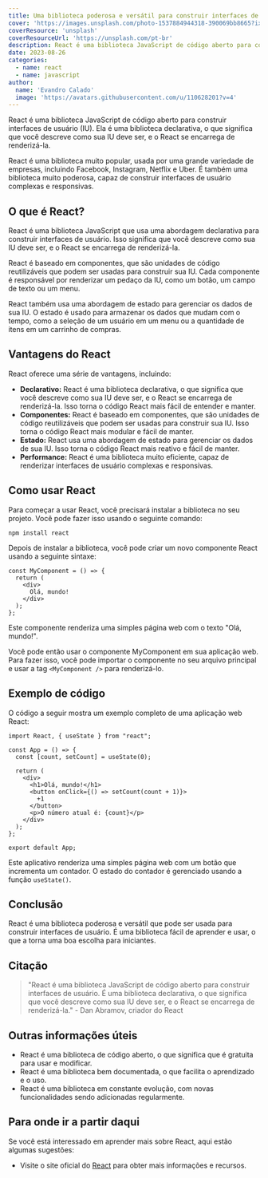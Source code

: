 ```yaml
---
title: Uma biblioteca poderosa e versátil para construir interfaces de usuário
cover: 'https://images.unsplash.com/photo-1537884944318-390069bb8665?ixlib=rb-4.0.3&ixid=M3wxMjA3fDB8MHxwaG90by1wYWdlfHx8fGVufDB8fHx8fA%3D%3D&auto=format&fit=crop&w=1170&q=80'
coverResource: 'unsplash'
coverResourceUrl: 'https://unsplash.com/pt-br'
description: React é uma biblioteca JavaScript de código aberto para construir interfaces de usuário (IU). Ela é uma biblioteca declarativa, o que significa que você descreve como sua IU deve ser, e o React se encarrega de renderizá-la.
date: 2023-08-26
categories:
  - name: react
  - name: javascript
author:
  name: 'Evandro Calado'
  image: 'https://avatars.githubusercontent.com/u/110628201?v=4'
---
```


React é uma biblioteca JavaScript de código aberto para construir interfaces de
usuário (IU). Ela é uma biblioteca declarativa, o que significa que você
descreve como sua IU deve ser, e o React se encarrega de renderizá-la.

React é uma biblioteca muito popular, usada por uma grande variedade de
empresas, incluindo Facebook, Instagram, Netflix e Uber. É também uma biblioteca
muito poderosa, capaz de construir interfaces de usuário complexas e
responsivas.

## **O que é React?**

React é uma biblioteca JavaScript que usa uma abordagem declarativa para
construir interfaces de usuário. Isso significa que você descreve como sua IU
deve ser, e o React se encarrega de renderizá-la.

React é baseado em componentes, que são unidades de código reutilizáveis que
podem ser usadas para construir sua IU. Cada componente é responsável por
renderizar um pedaço da IU, como um botão, um campo de texto ou um menu.

React também usa uma abordagem de estado para gerenciar os dados de sua IU. O
estado é usado para armazenar os dados que mudam com o tempo, como a seleção de
um usuário em um menu ou a quantidade de itens em um carrinho de compras.

## **Vantagens do React**

React oferece uma série de vantagens, incluindo:

- **Declarativo:** React é uma biblioteca declarativa, o que significa que você
  descreve como sua IU deve ser, e o React se encarrega de renderizá-la. Isso
  torna o código React mais fácil de entender e manter.
- **Componentes:** React é baseado em componentes, que são unidades de código
  reutilizáveis que podem ser usadas para construir sua IU. Isso torna o código
  React mais modular e fácil de manter.
- **Estado:** React usa uma abordagem de estado para gerenciar os dados de sua
  IU. Isso torna o código React mais reativo e fácil de manter.
- **Performance:** React é uma biblioteca muito eficiente, capaz de renderizar
  interfaces de usuário complexas e responsivas.

## **Como usar React**

Para começar a usar React, você precisará instalar a biblioteca no seu projeto.
Você pode fazer isso usando o seguinte comando:

```
npm install react
```

Depois de instalar a biblioteca, você pode criar um novo componente React usando
a seguinte sintaxe:

```tsx
const MyComponent = () => {
  return (
    <div>
      Olá, mundo!
    </div>
  );
};
```

Este componente renderiza uma simples página web com o texto "Olá, mundo!".

Você pode então usar o componente MyComponent em sua aplicação web. Para fazer
isso, você pode importar o componente no seu arquivo principal e usar a tag
`<MyComponent />` para renderizá-lo.

## **Exemplo de código**

O código a seguir mostra um exemplo completo de uma aplicação web React:

```tsx
import React, { useState } from "react";

const App = () => {
  const [count, setCount] = useState(0);

  return (
    <div>
      <h1>Olá, mundo!</h1>
      <button onClick={() => setCount(count + 1)}>
        +1
      </button>
      <p>O número atual é: {count}</p>
    </div>
  );
};

export default App;
```

Este aplicativo renderiza uma simples página web com um botão que incrementa um
contador. O estado do contador é gerenciado usando a função `useState()`.

## **Conclusão**

React é uma biblioteca poderosa e versátil que pode ser usada para construir
interfaces de usuário. É uma biblioteca fácil de aprender e usar, o que a torna
uma boa escolha para iniciantes.

## **Citação**

> "React é uma biblioteca JavaScript de código aberto para construir interfaces
> de usuário. É uma biblioteca declarativa, o que significa que você descreve
> como sua IU deve ser, e o React se encarrega de renderizá-la." - Dan Abramov,
> criador do React

## **Outras informações úteis**

- React é uma biblioteca de código aberto, o que significa que é gratuita para
  usar e modificar.
- React é uma biblioteca bem documentada, o que facilita o aprendizado e o uso.
- React é uma biblioteca em constante evolução, com novas funcionalidades sendo
  adicionadas regularmente.

## **Para onde ir a partir daqui**

Se você está interessado em aprender mais sobre React, aqui estão algumas
sugestões:

- Visite o site oficial do [React](https://react.dev/) para obter mais
  informações e recursos.
